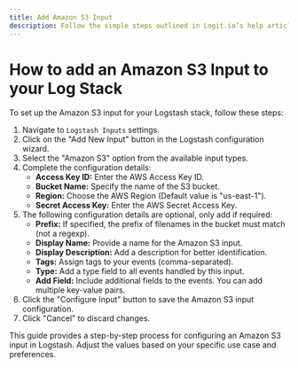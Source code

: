 ```yaml
---
title: Add Amazon S3 Input
description: Follow the simple steps outlined in Logit.io’s help article to learn how to configure an Amazon S3 Input on your Logstash Instance
---
```


# How to add an Amazon S3 Input to your Log Stack

To set up the Amazon S3 input for your Logstash stack, follow these steps:

1. Navigate to `Logstash Inputs` settings.
2. Click on the "Add New Input" button in the Logstash configuration wizard.
3. Select the "Amazon S3" option from the available input types.
4. Complete the configuration details:
   - **Access Key ID:** Enter the AWS Access Key ID.
   - **Bucket Name:** Specify the name of the S3 bucket.
   - **Region:** Choose the AWS Region (Default value is "us-east-1").
   - **Secret Access Key:** Enter the AWS Secret Access Key.
5. The following configuration details are optional, only add if required:
   - **Prefix:** If specified, the prefix of filenames in the bucket must match (not a regexp).
   - **Display Name:** Provide a name for the Amazon S3 input.
   - **Display Description:** Add a description for better identification.
   - **Tags:** Assign tags to your events (comma-separated).
   - **Type:** Add a type field to all events handled by this input.
   - **Add Field:** Include additional fields to the events. You can add multiple key-value pairs.
5. Click the "Configure Input" button to save the Amazon S3 input configuration.
6. Click "Cancel" to discard changes.

This guide provides a step-by-step process for configuring an Amazon S3 input in Logstash. 
Adjust the values based on your specific use case and preferences.